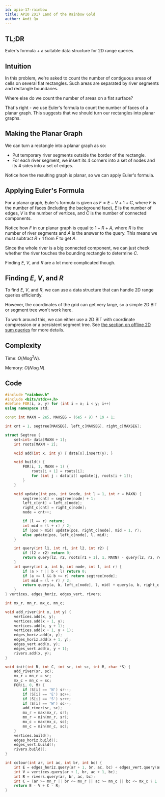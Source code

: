 ```yaml
---
id: apio-17-rainbow
title: APIO 2017 Land of the Rainbow Gold
author: Andi Qu
---
```


## TL;DR

Euler's formula + a suitable data structure for 2D range queries.

## Intuition

In this problem, we're asked to count the number of contiguous areas of cells on several flat rectangles. Such areas are separated by river segments and rectangle boundaries.

Where else do we count the number of areas on a flat surface?

That's right - we use Euler's formula to count the number of faces of a planar graph. This suggests that we should turn our rectangles into planar graphs.

## Making the Planar Graph

We can turn a rectangle into a planar graph as so:

- Put temporary river segments outside the border of the rectangle.
- For each river segment, we insert its 4 corners into a set of nodes and its 4 sides into a set of edges.

Notice how the resulting graph is planar, so we can apply Euler's formula.

## Applying Euler's Formula

For a planar graph, Euler's formula is given as $F = E - V + 1 + C$, where $F$ is the number of faces (including the background face), $E$ is the number of edges, $V$ is the number of vertices, and $C$ is the number of connected components.

Notice how $F$ in our planar graph is equal to $1 + R + A$, where $R$ is the number of river segments and $A$ is the answer to the query. This means we must subtract $R + 1$ from $F$ to get $A$.

Since the whole river is a big connected component, we can just check whether the river touches the bounding rectangle to determine $C$.

Finding $E$, $V$, and $R$ are a lot more complicated though.

## Finding $E$, $V$, and $R$

To find $E$, $V$, and $R$, we can use a data structure that can handle 2D range queries efficiently.

However, the coordinates of the grid can get very large, so a simple 2D BIT or segment tree won't work here.

To work around this, we can either use a 2D BIT with coordinate compression or a persistent segment tree. See [the section on offline 2D sum queries](http://localhost:8000/plat/2DRQ#2d-offline-sum-queries) for more details.

## Complexity

Time: $O(N \log^2 N)$.

Memory: $O(N \log N)$.

## Code

```cpp
#include "rainbow.h"
#include <bits/stdc++.h>
#define FOR(i, x, y) for (int i = x; i < y; i++)
using namespace std;

const int MAXN = 2e5, MAXSEG = (6e5 + 9) * 19 + 1;

int cnt = 1, segtree[MAXSEG], left_c[MAXSEG], right_c[MAXSEG];

struct Segtree {
    set<int> data[MAXN + 1];
    int roots[MAXN + 2];

    void add(int x, int y) { data[x].insert(y); }

    void build() {
        FOR(i, 1, MAXN + 1) {
            roots[i + 1] = roots[i];
            for (int j : data[i]) update(j, roots[i + 1]);
        }
    }

    void update(int pos, int &node, int l = 1, int r = MAXN) {
        segtree[cnt] = segtree[node] + 1;
        left_c[cnt] = left_c[node];
        right_c[cnt] = right_c[node];
        node = cnt++;

        if (l == r) return;
        int mid = (l + r) / 2;
        if (pos > mid) update(pos, right_c[node], mid + 1, r);
        else update(pos, left_c[node], l, mid);
    }

    int query(int l1, int r1, int l2, int r2) {
        if (l2 > r2) return 0;
        return query(l2, r2, roots[r1 + 1], 1, MAXN) - query(l2, r2, roots[l1], 1, MAXN);
    }
    int query(int a, int b, int node, int l, int r) {
        if (a > r || b < l) return 0;
        if (a <= l && b >= r) return segtree[node];
        int mid = (l + r) / 2;
        return query(a, b, left_c[node], l, mid) + query(a, b, right_c[node], mid + 1, r);
    }
} vertices, edges_horiz, edges_vert, rivers;

int mx_r, mn_r, mx_c, mn_c;

void add_river(int x, int y) {
    vertices.add(x, y);
    vertices.add(x + 1, y);
    vertices.add(x, y + 1);
    vertices.add(x + 1, y + 1);
    edges_horiz.add(x, y);
    edges_horiz.add(x + 1, y);
    edges_vert.add(x, y);
    edges_vert.add(x, y + 1);
    rivers.add(x, y);
}

void init(int R, int C, int sr, int sc, int M, char *S) {
    add_river(sr, sc);
    mx_r = mn_r = sr;
    mx_c = mn_c = sc;
    FOR(i, 0, M) {
        if (S[i] == 'N') sr--;
        if (S[i] == 'E') sc++;
        if (S[i] == 'S') sr++;
        if (S[i] == 'W') sc--;
        add_river(sr, sc);
        mx_r = max(mx_r, sr);
        mn_r = min(mn_r, sr);
        mx_c = max(mx_c, sc);
        mn_c = min(mn_c, sc);
    }
    vertices.build();
    edges_horiz.build();
    edges_vert.build();
    rivers.build();
}

int colour(int ar, int ac, int br, int bc) {
    int E = edges_horiz.query(ar + 1, br, ac, bc) + edges_vert.query(ar, br, ac + 1, bc);
    int V = vertices.query(ar + 1, br, ac + 1, bc);
    int R = rivers.query(ar, br, ac, bc);
    int C = (ar >= mn_r || br <= mx_r || ac >= mn_c || bc <= mx_c ? 1 : 2);
    return E - V + C - R;
}
```
